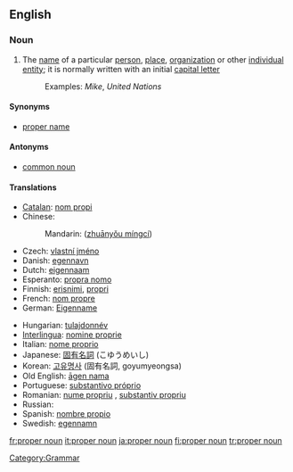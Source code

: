 ==English==
{{wikipedia}}

===Noun===
{{en-noun|sg=[[proper]] [[noun]]}}

# The [[name]] of a particular [[person]], [[place]], [[organization]] or other [[individual]] [[entity]]; it is normally written with an initial [[capital letter]]
#: Examples: ''Mike'', ''United Nations''

====Synonyms====
*[[proper name]]

====Antonyms====
*[[common noun]]

====Translations====
{{trans-top|The name of a particular person, place, organization or other individual entity}}
*[[Catalan]]: [[nom propi]]
*Chinese:
*:Mandarin: {{zh-ts|專有名詞|专有名词}} ([[zhuānyǒu míngcí]])
* Czech: [[vlastní jméno]] {{n}}
*Danish: [[egennavn]]
*Dutch: [[eigennaam]] {{m}}
*Esperanto: [[propra nomo]]
*Finnish: [[erisnimi]], [[propri]]
*French: [[nom propre]]
*German: [[Eigenname]] {{m}}
{{trans-mid}}
*Hungarian: [[tulajdonnév]]
*[[Interlingua]]: [[nomine proprie]]
*Italian: [[nome proprio]]
*Japanese: [[固有名詞]] (こゆうめいし)
*Korean: [[고유명사]] (固有名詞, goyumyeongsa)
*Old English: [[agen nama|āgen nama]] {{m}}
*Portuguese: [[substantivo próprio]]
*Romanian: [[nume propriu]] {{n}}, [[substantiv propriu]] {{n}}
*Russian: {{t|ru|имя собственное|n|tr=ím'a sóbstv'ennoje}}
*Spanish: [[nombre propio]]
*Swedish: [[egennamn]]
{{trans-bottom}}

[[Category:Grammar]]

[[fr:proper noun]]
[[it:proper noun]]
[[ja:proper noun]]
[[fi:proper noun]]
[[tr:proper noun]]